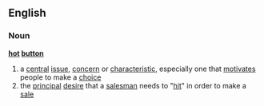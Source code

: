 ==English==
===Noun===
'''[[hot]] [[button]]'''
# a [[central]] [[issue]], [[concern]] or [[characteristic]], especially one that [[motivate]]s people to make a [[choice]]
# the [[principal]] [[desire]] that a [[salesman]] needs to "[[hit]]" in order to make a [[sale]]